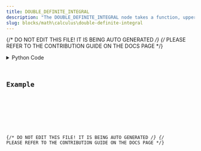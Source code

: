 ```yaml
---
title: DOUBLE_DEFINITE_INTEGRAL
description: "The DOUBLE_DEFINITE_INTEGRAL node takes a function, upper, and lower bounds as input."
slug: blocks/math\calculus\double-definite-integral
---
```


{/* DO NOT EDIT THIS FILE! IT IS BEING AUTO GENERATED */}
{/* PLEASE REFER TO THE CONTRIBUTION GUIDE ON THE DOCS PAGE */}


<PythonDocsDisplay docstring={docstring} />
<details>
<summary>Python Code</summary>



<Code code={pythonCode} lang="py" wrap theme="dracula" />

[Find this Flojoy Block on GitHub](https://github.com/flojoy-ai/blocks/blob/main/blocks/MATH\CALCULUS\DOUBLE_DEFINITE_INTEGRAL/DOUBLE_DEFINITE_INTEGRAL.py)

</details>

## Example


<GetHelpWidget />


<AppDisplay app={app} blockName="DOUBLE_DEFINITE_INTEGRAL" client:visible />


<Example />

{/* DO NOT EDIT THIS FILE! IT IS BEING AUTO GENERATED */}
{/* PLEASE REFER TO THE CONTRIBUTION GUIDE ON THE DOCS PAGE */}
